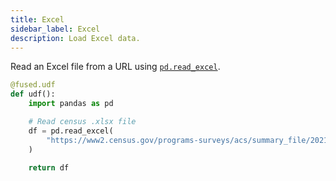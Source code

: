 ```yaml
---
title: Excel
sidebar_label: Excel
description: Load Excel data.
---
```




Read an Excel file from a URL using [`pd.read_excel`](https://pandas.pydata.org/docs/reference/api/pandas.read_excel.html).

```python showLineNumbers
@fused.udf
def udf():
    import pandas as pd

    # Read census .xlsx file
    df = pd.read_excel(
        "https://www2.census.gov/programs-surveys/acs/summary_file/2021/sequence-based-SF/documentation/tech_docs/ACS_2021_SF_5YR_Appendices.xlsx"
    )

    return df
```
